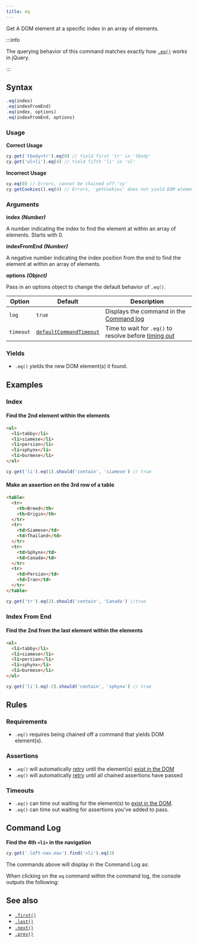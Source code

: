 ```yaml
---
title: eq
---
```


Get A DOM element at a specific index in an array of elements.

:::info

The querying behavior of this command matches exactly how
[`.eq()`](https://api.jquery.com/eq) works in jQuery.

:::

## Syntax

```javascript
.eq(index)
.eq(indexFromEnd)
.eq(index, options)
.eq(indexFromEnd, options)
```

### Usage

**<Icon name="check-circle" color="green" /> Correct Usage**

```javascript
cy.get('tbody>tr').eq(0) // Yield first 'tr' in 'tbody'
cy.get('ul>li').eq(4) // Yield fifth 'li' in 'ul'
```

**<Icon name="exclamation-triangle" color="red" /> Incorrect Usage**

```javascript
cy.eq(0) // Errors, cannot be chained off 'cy'
cy.getCookies().eq(4) // Errors, 'getCookies' does not yield DOM element
```

### Arguments

**<Icon name="angle-right" /> index** **_(Number)_**

A number indicating the index to find the element at within an array of
elements. Starts with 0.

**<Icon name="angle-right" /> indexFromEnd** **_(Number)_**

A negative number indicating the index position from the end to find the element
at within an array of elements.

**<Icon name="angle-right" /> options** **_(Object)_**

Pass in an options object to change the default behavior of `.eq()`.

| Option    | Default                                                              | Description                                                                              |
| --------- | -------------------------------------------------------------------- | ---------------------------------------------------------------------------------------- |
| `log`     | `true`                                                               | Displays the command in the [Command log](/guides/core-concepts/cypress-app#Command-Log) |
| `timeout` | [`defaultCommandTimeout`](/guides/references/configuration#Timeouts) | Time to wait for `.eq()` to resolve before [timing out](#Timeouts)                       |

### Yields [<Icon name="question-circle"/>](/guides/core-concepts/introduction-to-cypress#Subject-Management)

- `.eq()` yields the new DOM element(s) it found.

## Examples

### Index

#### Find the 2nd element within the elements

```html
<ul>
  <li>tabby</li>
  <li>siamese</li>
  <li>persian</li>
  <li>sphynx</li>
  <li>burmese</li>
</ul>
```

```javascript
cy.get('li').eq(1).should('contain', 'siamese') // true
```

#### Make an assertion on the 3rd row of a table

```html
<table>
  <tr>
    <th>Breed</th>
    <th>Origin</th>
  </tr>
  <tr>
    <td>Siamese</td>
    <td>Thailand</td>
  </tr>
  <tr>
    <td>Sphynx</td>
    <td>Canada</td>
  </tr>
  <tr>
    <td>Persian</td>
    <td>Iran</td>
  </tr>
</table>
```

```javascript
cy.get('tr').eq(2).should('contain', 'Canada') //true
```

### Index From End

#### Find the 2nd from the last element within the elements

```html
<ul>
  <li>tabby</li>
  <li>siamese</li>
  <li>persian</li>
  <li>sphynx</li>
  <li>burmese</li>
</ul>
```

```javascript
cy.get('li').eq(-2).should('contain', 'sphynx') // true
```

## Rules

### Requirements [<Icon name="question-circle"/>](/guides/core-concepts/introduction-to-cypress#Chains-of-Commands)

- `.eq()` requires being chained off a command that yields DOM element(s).

### Assertions [<Icon name="question-circle"/>](/guides/core-concepts/introduction-to-cypress#Assertions)

- `.eq()` will automatically [retry](/guides/core-concepts/retry-ability) until
  the element(s)
  [exist in the DOM](/guides/core-concepts/introduction-to-cypress#Default-Assertions)
- `.eq()` will automatically [retry](/guides/core-concepts/retry-ability) until
  all chained assertions have passed

### Timeouts [<Icon name="question-circle"/>](/guides/core-concepts/introduction-to-cypress#Timeouts)

- `.eq()` can time out waiting for the element(s) to
  [exist in the DOM](/guides/core-concepts/introduction-to-cypress#Default-Assertions).
- `.eq()` can time out waiting for assertions you've added to pass.

## Command Log

**Find the 4th `<li>` in the navigation**

```javascript
cy.get('.left-nav.nav').find('>li').eq(3)
```

The commands above will display in the Command Log as:

<DocsImage src="/img/api/eq/find-element-at-index.png" alt="Command log eq" />

When clicking on the `eq` command within the command log, the console outputs
the following:

<DocsImage
  src="/img/api/eq/see-element-and-list-when-using-eq.png"
  alt="console.log eq"
/>

## See also

- [`.first()`](/api/commands/first)
- [`.last()`](/api/commands/last)
- [`.next()`](/api/commands/next)
- [`.prev()`](/api/commands/prev)
